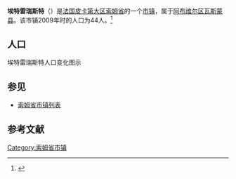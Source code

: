 {{Infobox French commune
|name                    = 埃特雷瑞斯特
|native name             = Étréjust
|image flag              = 
|image flag size         = 
|flag legend             = 
|image coat of arms      = 
|image coat of arms size = 
|coat of arms legend     = 
|city motto              = 
|image                   = 
|caption                 = 
|map                     = 
|adjustable map          = 
|time zone               = 
|longitude              = 1.8903
|latitude               = 49.9125
|arrondissement         = [[阿布维尔区|阿布维尔区]]
|canton                 = [[瓦斯蒙县|瓦斯蒙县]]
|subdivisions entry      = 
|subdivisions            = 
|intercommunality        = 
|mayor                   = 
|term                    = 
|elevation m             = 
|INSEE                  = 80297
|postal code             = 80140
|website                 = 
}}
{{French Commune Map|80297}}
'''埃特雷瑞斯特'''（{{lang-fr|Étréjust}}）是[[法国|法国]][[皮卡第大区|皮卡第大区]][[索姆省|索姆省]]的一个[[市镇_(法国)|市镇]]，属于[[阿布维尔区|阿布维尔区]][[瓦斯蒙县|瓦斯蒙县]]。该市镇2009年时的人口为44人。<ref name="Statmallen Areal i Frankrikes kommuner">{{cite web|url=http://www.insee.fr/fr/ppp/bases-de-donnees/recensement/populations-legales/france-departements.asp?annee=2009#departements|title=Insee, Populations légales 2009 pour les départements et les collectivités d'outre-mer France métropolitaine et DOM|accessdate=2012-01-30|archive-date=2012-01-08|archive-url=https://web.archive.org/web/20120108000120/http://www.insee.fr/fr/ppp/bases-de-donnees/recensement/populations-legales/france-departements.asp?annee=2009#departements|dead-url=no}}</ref>

== 人口 ==
埃特雷瑞斯特人口变化图示
{{French Commune Population|80297}}

== 参见 ==
* [[索姆省市镇列表|索姆省市镇列表]]

== 参考文献 ==
{{reflist}}

{{索姆省市鎮}}

[[Category:索姆省市镇|Category:索姆省市镇]]